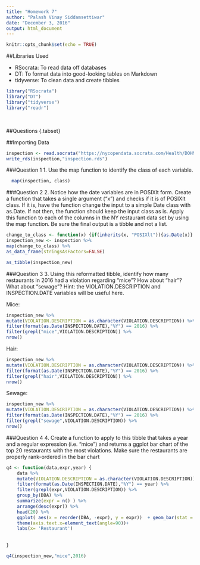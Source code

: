 ---
title: "Homework 7"
author: "Palash Vinay Siddamsettiwar"
date: "December 3, 2016"
output: html_document
---

```{r setup, include=FALSE}
knitr::opts_chunk$set(echo = TRUE)
```

##Libraries Used

* RSocrata: To read data off databases
* DT: To format data into good-looking tables on Markdown
* tidyverse: To clean data and create tibbles

``` {r, message=FALSE, warning=FALSE}
library("RSocrata")
library("DT")
library("tidyverse")
library("readr")
```
<br>

##Questions {.tabset}

##Importing Data

``` {r, warning=FALSE}
inspection <- read.socrata("https://nycopendata.socrata.com/Health/DOHMH-New-York-City-Restaurant-Inspection-Results/xx67-kt59")
write_rds(inspection,"inspection.rds")
```

###Question 1
1. Use the map function to identify the class of each variable.

``` {r, warning=FALSE}
  map(inspection, class)
```

###Question 2
2. Notice how the date variables are in POSIXlt form. Create a function that takes a single argument (“x”) and checks if it is of POSIXlt class. If it is, have the function change the input to a simple Date class with as.Date. If not then, the function should keep the input class as is. Apply this function to each of the columns in the NY restaurant data set by using the map function. Be sure the final output is a tibble and not a list.

``` {r, warning=FALSE}
change_to_class <- function(x) {if(inherits(x, "POSIXlt")){as.Date(x)} else {x}}
inspection_new <- inspection %>% 
map(change_to_class) %>% 
as_data_frame(stringsAsFactors=FALSE)

as_tibble(inspection_new)
```

###Question 3
3. Using this reformatted tibble, identify how many restaurants in 2016 had a violation regarding “mice”? How about “hair”? What about “sewage”? Hint: the VIOLATION.DESCRIPTION and INSPECTION.DATE variables will be useful here.

Mice: 
``` {r, warning=FALSE}
inspection_new %>% 
mutate(VIOLATION.DESCRIPTION = as.character(VIOLATION.DESCRIPTION)) %>%
filter(format(as.Date(INSPECTION.DATE),"%Y") == 2016) %>%
filter(grepl("mice",VIOLATION.DESCRIPTION)) %>%
nrow()
```

Hair: 
``` {r, warning=FALSE}
inspection_new %>% 
mutate(VIOLATION.DESCRIPTION = as.character(VIOLATION.DESCRIPTION)) %>%
filter(format(as.Date(INSPECTION.DATE),"%Y") == 2016) %>%
filter(grepl("hair",VIOLATION.DESCRIPTION)) %>%
nrow()
```

Sewage: 
``` {r, warning=FALSE}
inspection_new %>% 
mutate(VIOLATION.DESCRIPTION = as.character(VIOLATION.DESCRIPTION)) %>%
filter(format(as.Date(INSPECTION.DATE),"%Y") == 2016) %>%
filter(grepl("sewage",VIOLATION.DESCRIPTION)) %>%
nrow()
```


###Question 4
4. Create a function to apply to this tibble that takes a year and a regular expression (i.e. “mice”) and returns a ggplot bar chart of the top 20 restaurants with the most violations. Make sure the restaurants are properly rank-ordered in the bar chart

``` {r, warning=FALSE}
q4 <- function(data,expr,year) {
    data %>% 
    mutate(VIOLATION.DESCRIPTION = as.character(VIOLATION.DESCRIPTION)) %>%
    filter(format(as.Date(INSPECTION.DATE),"%Y") == year) %>%
    filter(grepl(expr,VIOLATION.DESCRIPTION)) %>%
    group_by(DBA) %>%
    summarize(expr = n() ) %>%
    arrange(desc(expr)) %>%
    head(20) %>% 
    ggplot( aes(x = reorder(DBA, -expr), y = expr))  + geom_bar(stat = "identity") +
    theme(axis.text.x=element_text(angle=90))+
    labs(x= 'Restaurant')
    
    
}

q4(inspection_new,"mice",2016)
```
